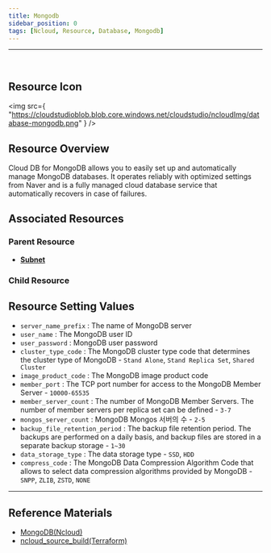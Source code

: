 ```yaml
---
title: Mongodb
sidebar_position: 0
tags: [Ncloud, Resource, Database, Mongodb]
---
```


<hr />
<br />

## Resource Icon

<img
    src={
        "https://cloudstudioblob.blob.core.windows.net/cloudstudio/ncloudImg/database-mongodb.png"
    }
/>

## Resource Overview

Cloud DB for MongoDB allows you to easily set up and automatically manage MongoDB databases. It operates reliably with optimized settings from Naver and is a fully managed cloud database service that automatically recovers in case of failures.

## Associated Resources

### Parent Resource

-   [**Subnet**](https://docs.cstudio.app/en/docs/resource/ncloud/Networking/Subnet)


### Child Resource




## Resource Setting Values

-   `server_name_prefix` : The name of MongoDB server
-   `user_name` : The MongoDB user ID
-   `user_password` : MongoDB user password
-   `cluster_type_code` : The MongoDB cluster type code that determines the cluster type of MongoDB - `Stand Alone`, `Stand Replica Set`, `Shared Cluster`
-   `image_product_code` : The MongoDB image product code
-   `member_port` : The TCP port number for access to the MongoDB Member Server - `10000-65535`
-   `member_server_count` : The number of MongoDB Member Servers. The number of member servers per replica set can be defined - `3-7`
-   `mongos_server_count` : MongoDB Mongos 서버의 수 - `2-5`
-   `backup_file_retention_period` : The backup file retention period. The backups are performed on a daily basis, and backup files are stored in a separate backup storage - `1~30`
-   `data_storage_type` : The data storage type  - `SSD`, `HDD`
-   `compress_code` : The MongoDB Data Compression Algorithm Code that allows to select data compression algorithms provided by MongoDB  - `SNPP`, `ZLIB`, `ZSTD`, `NONE`

    

---

## Reference Materials

-   [MongoDB(Ncloud)](https://www.ncloud.com/product/database/cloudDbMongoDB)
-   [ncloud_source_build(Terraform)](https://registry.terraform.io/providers/NaverCloudPlatform/ncloud/latest/en/docs/resources/mongodb)
